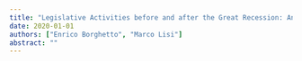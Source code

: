 ```yaml
---
title: "Legislative Activities before and after the Great Recession: An Analysis of Unemployment and Social Welfare Issues"
date: 2020-01-01
authors: ["Enrico Borghetto", "Marco Lisi"]
abstract: ""
---
```


